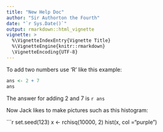```yaml
---
title: "New Help Doc"
author: "Sir Authorton the Fourth"
date: "`r Sys.Date()`"
output: rmarkdown::html_vignette
vignette: >
  %\VignetteIndexEntry{Vignette Title}
  %\VignetteEngine{knitr::rmarkdown}
  \VignetteEncoding{UTF-8}
---
```


To add two numbers use 'R' like this example:

```r
ans <- 2 + 7 
ans
```

The answer for adding 2 and 7 is `r ans`

Now Jack likes to make pictures such as this histogram: 

```r
set.seed(123)
x <- rchisq(10000, 2)
hist(x, col ="purple")
